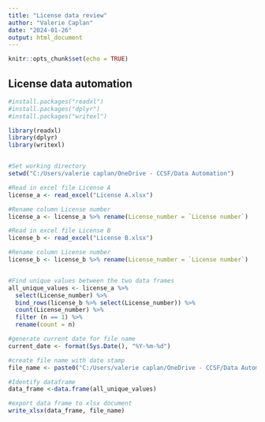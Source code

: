 ```yaml
---
title: "License data review"
author: "Valerie Caplan"
date: "2024-01-26"
output: html_document
---
```


```r
knitr::opts_chunk$set(echo = TRUE)
```

## License data automation

```r

#install.packages("readxl")
#install.packages("dplyr")
#install.packages("writexl")

library(readxl)
library(dplyr)
library(writexl)


#Set working directory
setwd("C:/Users/valerie caplan/OneDrive - CCSF/Data Automation")

#Read in excel file License A
license_a <- read_excel("License A.xlsx")

#Rename column License number
license_a <- license_a %>% rename(License_number = `License number`)

#Read in excel file License B
license_b <- read_excel("License B.xlsx")

#Rename column License number
license_b <- license_b %>% rename(License_number = `License number`)


#Find unique values between the two data frames 
all_unique_values <- license_a %>%
  select(License_number) %>%
  bind_rows(license_b %>% select(License_number)) %>%
  count(License_number) %>%
  filter (n == 1) %>%
  rename(count = n)

#generate current date for file name
current_date <- format(Sys.Date(), "%Y-%m-%d")

#create file name with date stamp
file_name <- paste0("C:/Users/valerie caplan/OneDrive - CCSF/Data Automation/all_unique_values_", current_date, ".xlsx")

#Identify dataframe
data_frame <-data.frame(all_unique_values)

#export data frame to xlsx document
write_xlsx(data_frame, file_name)


```
